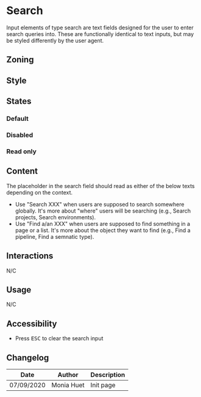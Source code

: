 

<Meta title="Components/Form/Fields/Search" />

# Search

Input elements of type search are text fields designed for the user to enter search queries into.
These are functionally identical to text inputs, but may be styled differently by the user agent.

## Zoning

<FigmaImage
	src="https://www.figma.com/file/qc8oUSyVJM67gSsbTShftt/%F0%9F%93%90-Zoning?node-id=245%3A198"
	alt="zoning image for input search"
/>

## Style

<FigmaIframe
	light="https://www.figma.com/file/610Qgbz9dEHyTTkGeYHZh4/Inputs?node-id=0%3A281"
	dark="https://www.figma.com/file/610Qgbz9dEHyTTkGeYHZh4/Inputs?node-id=0%3A243"
/>

## States

### Default

<Canvas>
	<Story name="default">
		<Form.Search label="Search" />
	</Story>
</Canvas>

### Disabled

<Canvas>
	<Story name="disabled">
		<Form.Search label="Disabled Search" disabled />
	</Story>
</Canvas>

### Read only

<Canvas>
	<Story name="read-only">
		<Form.Search label="Read-Only Search" readOnly />
	</Story>
</Canvas>

## Content

The placeholder in the search field should read as either of the below texts depending on the context.

<Use>
	<Use.Do>
		<ul>
			<li>
				Use "Search XXX" when users are supposed to search somewhere globally. It's more about
				"where" users will be searching (e.g., Search projects, Search environments).
			</li>
			<li>
				Use "Find a/an XXX" when users are supposed to find something in a page or a list. It's more
				about the object they want to find (e.g., Find a pipeline, Find a semnatic type).
			</li>
		</ul>
	</Use.Do>
</Use>

## Interactions

N/C

## Usage

N/C

## Accessibility

- Press <kbd>ESC</kbd> to clear the search input

## Changelog

| Date       | Author     | Description |
| ---------- | ---------- | ----------- |
| 07/09/2020 | Monia Huet | Init page   |
